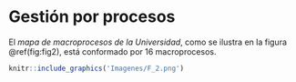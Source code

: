 # Gestión por procesos {#procesos}

El *mapa de macroprocesos de la Universidad*, como se ilustra en la figura \@ref(fig:fig2), está conformado por 16 macroprocesos.

```r

knitr::include_graphics('Imagenes/F_2.png')

```
